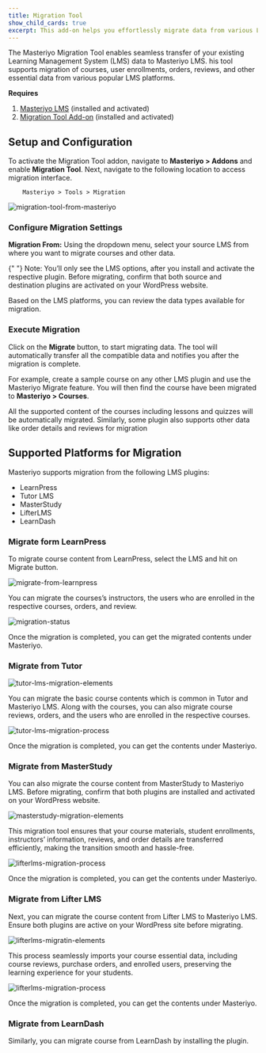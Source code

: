 ```yaml
---
title: Migration Tool
show_child_cards: true
excerpt: This add-on helps you effortlessly migrate data from various LMS platforms to Masteriyo with the Masteriyo Migration Tool.
---
```


The Masteriyo Migration Tool enables seamless transfer of your existing Learning Management System (LMS) data to Masteriyo LMS. his tool supports migration of courses, user enrollments, orders, reviews, and other essential data from various popular LMS platforms.

**Requires**

1. [Masteriyo LMS](https://masteriyo.com/pricing/) (installed and activated)
2. [Migration Tool Add-on](https://docs.masteriyo.com/getting-started/activate-masteriyo-addons) (installed and activated)

## Setup and Configuration

To activate the Migration Tool addon, navigate to **Masteriyo > Addons** and enable **Migration Tool**. Next, navigate to the following location to access migration interface.

        Masteriyo > Tools > Migration

![migration-tool-from-masteriyo](https://raw.githubusercontent.com/Masteriyo/masteriyo-docs/main/assets/images/migration-tool/migration-tool.png)

### Configure Migration Settings

**Migration From:** Using the dropdown menu, select your source LMS from where you want to migrate courses and other data.

<Callout>
  {" "}
  Note: You’ll only see the LMS options, after you install and activate the respective
  plugin. Before migrating, confirm that both source and destination plugins are
  activated on your WordPress website.
</Callout>

Based on the LMS platforms, you can review the data types available for migration.

### Execute Migration

Click on the **Migrate** button, to start migrating data. The tool will automatically transfer all the compatible data and notifies you after the migration is complete.

For example, create a sample course on any other LMS plugin and use the Masteriyo Migrate feature. You will then find the course have been migrated to **Masteriyo > Courses**.

All the supported content of the courses including lessons and quizzes will be automatically migrated. Similarly, some plugin also supports other data like order details and reviews for migration

## Supported Platforms for Migration

Masteriyo supports migration from the following LMS plugins:

- LearnPress
- Tutor LMS
- MasterStudy
- LifterLMS
- LearnDash

### Migrate form LearnPress

To migrate course content from LearnPress, select the LMS and hit on Migrate button.

![migrate-from-learnpress](https://raw.githubusercontent.com/Masteriyo/masteriyo-docs/main/assets/images/migration-tool/learnpress-migration.png)

You can migrate the courses’s instructors, the users who are enrolled in the respective courses, orders, and review.

![migration-status](https://github.com/Masteriyo/masteriyo-docs/assets/75772539/6e2308de-d32b-493a-b954-4d9e62bc8410)

Once the migration is completed, you can get the migrated contents under Masteriyo.

### Migrate from Tutor

![tutor-lms-migration-elements](https://github.com/user-attachments/assets/045a11f4-4b44-4024-97b6-4fba666c1bab)

You can migrate the basic course contents which is common in Tutor and Masteriyo LMS. Along with the courses, you can also migrate course reviews, orders, and the users who are enrolled in the respective courses.

![tutor-lms-migration-process](https://github.com/user-attachments/assets/07678ba5-c990-4c50-8e3e-88a438708b87)

Once the migration is completed, you can get the contents under Masteriyo.

### Migrate from MasterStudy

You can also migrate the course content from MasterStudy to Masteriyo LMS. Before migrating, confirm that both plugins are installed and activated on your WordPress website.

![masterstudy-migration-elements](https://github.com/user-attachments/assets/99531512-ba91-4b9d-a313-f10e419816e9)

This migration tool ensures that your course materials, student enrollments, instructors’ information, reviews, and order details are transferred efficiently, making the transition smooth and hassle-free.

![lifterlms-migration-process](https://github.com/user-attachments/assets/a238a4b1-6c1e-42bf-8f36-488aa4d6be8d)

Once the migration is completed, you can get the contents under Masteriyo.

### Migrate from Lifter LMS

Next, you can migrate the course content from Lifter LMS to Masteriyo LMS. Ensure both plugins are active on your WordPress site before migrating.

![lifterlms-migratin-elements](https://github.com/user-attachments/assets/eb55d168-9262-4dc7-b86e-969bff63c011)

This process seamlessly imports your course essential data, including course reviews, purchase orders, and enrolled users, preserving the learning experience for your students.

![lifterlms-migration-process](https://github.com/user-attachments/assets/a238a4b1-6c1e-42bf-8f36-488aa4d6be8d)

Once the migration is completed, you can get the contents under Masteriyo.

### Migrate from LearnDash

Similarly, you can migrate course from LearnDash by installing the plugin.
